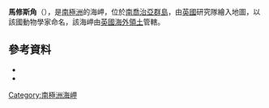 {{coord|54|2|S|37|58|W|source:GNIS|display=title}}

'''馬修斯角'''（{{lang-en|Matthews Point}}），是[[南極洲|南極洲]]的海岬，位於[[南喬治亞群島|南喬治亞群島]]，由[[英國|英國]]研究隊繪入地圖，以該國動物學家命名，該海岬由[[英國海外領土|英國海外領土]]管轄。

==參考資料==
*{{cite gnis | type = antarid | id = 9568| name = Matthews Point | accessdate = 2013-08-29}}
*{{usgs-gazetteer|id=9568}}

{{Antarctica-geo-stub}}
[[Category:南極洲海岬|Category:南極洲海岬]]